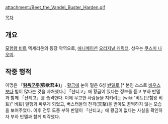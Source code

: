 {{{+1 ハーデン / Harden }}}

attachment:/Beet_the_Vandel_Buster_Harden.gif

[[목차]]

== 개요 ==
[[모험왕 비트]] 엑세리온의 등장 악역으로, [[애니메이션]] [[오리지널 캐릭터]]. 성우는 [[쿠스미 나오미]].

== 작중 행적 ==
이명은 「'''[[탐욕]][[군주]](強欲君主)'''」. [[황금]]에 눈이 멀은 6성 [[반델]]로,[* 본인 스스로 [[바우스]]보다 별이 많다는 것을 자처했다.] 「샨티고」에 황금이 있다는 정보를 듣고 부하 반델과 함께 「샨티고」를 습격한다. 이에 무고한 사람들을 지키려는 [wiki:"비트(모험왕 비트)" 비트] 일행과 싸우게 되었고, 버스터들의 천격(天撃)을 받아도 꿈쩍하지 않는 모습을 보여주었다. 이후 전투 도중 부하 반델이 「샨티고」에 황금이 없다는 사실을 확인하자 부하 반델과 함께 퇴각했다.
